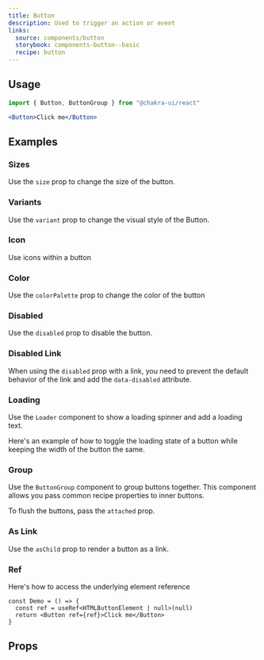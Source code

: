 ```yaml
---
title: Button
description: Used to trigger an action or event
links:
  source: components/button
  storybook: components-button--basic
  recipe: button
---
```


<ExampleTabs name="button-basic" />

## Usage

```jsx
import { Button, ButtonGroup } from "@chakra-ui/react"
```

```jsx
<Button>Click me</Button>
```

## Examples

### Sizes

Use the `size` prop to change the size of the button.

<ExampleTabs name="button-with-sizes" />

### Variants

Use the `variant` prop to change the visual style of the Button.

<ExampleTabs name="button-with-variants" />

### Icon

Use icons within a button

<ExampleTabs name="button-with-icons" />

### Color

Use the `colorPalette` prop to change the color of the button

<ExampleTabs name="button-with-colors" />

### Disabled

Use the `disabled` prop to disable the button.

<ExampleTabs name="button-with-disabled" />

### Disabled Link

When using the `disabled` prop with a link, you need to prevent the default
behavior of the link and add the `data-disabled` attribute.

<ExampleTabs name="button-with-disabled-link" />

### Loading

Use the `Loader` component to show a loading spinner and add a loading text.

<ExampleTabs name="button-with-loading" />

Here's an example of how to toggle the loading state of a button while keeping
the width of the button the same.

<ExampleTabs name="button-with-loading-toggle" />

### Group

Use the `ButtonGroup` component to group buttons together. This component allows
you pass common recipe properties to inner buttons.

<ExampleTabs name="button-with-group" />

To flush the buttons, pass the `attached` prop.

<ExampleTabs name="button-with-group-flushed" />

### As Link

Use the `asChild` prop to render a button as a link.

<ExampleTabs name="button-as-link" />

### Ref

Here's how to access the underlying element reference

```tsx
const Demo = () => {
  const ref = useRef<HTMLButtonElement | null>(null)
  return <Button ref={ref}>Click me</Button>
}
```

## Props

<PropTable component="Button" part="Button" />
